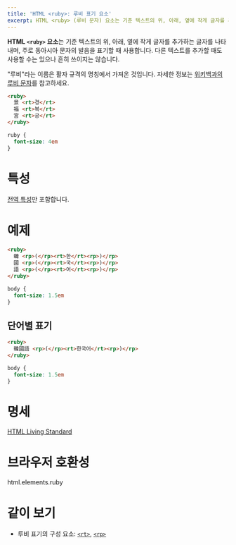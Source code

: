 ```yaml
---
title: 'HTML <ruby>: 루비 표기 요소'
excerpt: HTML <ruby> (루비 문자) 요소는 기준 텍스트의 위, 아래, 옆에 작게 글자를 추가하는 글자를 나타내며, 주로 동아시아 문자의 발음을 표기할 때 사용합니다.
---
```


**HTML `<ruby>` 요소**는 기준 텍스트의 위, 아래, 옆에 작게 글자를 추가하는 글자를 나타내며, 주로 동아시아 문자의 발음을 표기할 때 사용합니다. 다른 텍스트를 추가할 때도 사용할 수는 있으나 흔히 쓰이지는 않습니다.

"루비"라는 이름은 활자 규격의 명칭에서 가져온 것입니다. 자세한 정보는 [위키백과의 루비 문자](https://ko.wikipedia.org/wiki/%EB%A3%A8%EB%B9%84_%EB%AC%B8%EC%9E%90)를 참고하세요.

<Demo height={100} />

```html name=demo
<ruby>
  景 <rt>경</rt>
  福 <rt>복</rt>
  宮 <rt>궁</rt>
</ruby>
```

```css name=demo hidden
ruby {
  font-size: 4em
}
```

# 특성

[전역 특성](/docs/Web/HTML/Global_attributes)만 포함합니다.

# 예제

```html name=char
<ruby>
  韓 <rp>(</rp><rt>한</rt><rp>)</rp>
  國 <rp>(</rp><rt>국</rt><rp>)</rp>
  語 <rp>(</rp><rt>어</rt><rp>)</rp>
</ruby>
```

```css name=char hidden
body {
  font-size: 1.5em
}
```

<LiveExample name="char" height={40} />

## 단어별 표기

```html name=word
<ruby>
  韓國語 <rp>(</rp><rt>한국어</rt><rp>)</rp>
</ruby>
```

```css name=word hidden
body {
  font-size: 1.5em
}
```

<LiveExample name="word" height={40} />

# 명세

[HTML Living Standard](https://html.spec.whatwg.org/multipage/semantics.html#the-ruby-element)

# 브라우저 호환성

<BrowserCompat>html.elements.ruby</BrowserCompat>

# 같이 보기

- 루비 표기의 구성 요소: [`<rt>`](./rt), [`<rp>`](./rp)
